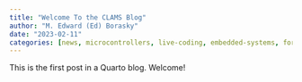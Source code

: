 ```yaml
---
title: "Welcome To the CLAMS Blog"
author: "M. Edward (Ed) Borasky"
date: "2023-02-11"
categories: [news, microcontrollers, live-coding, embedded-systems, forth, digital-signal-processing, algorithmic-composition, algorave, raspberry-pi-pico, zeptoforth ]
---
```


This is the first post in a Quarto blog. Welcome!
